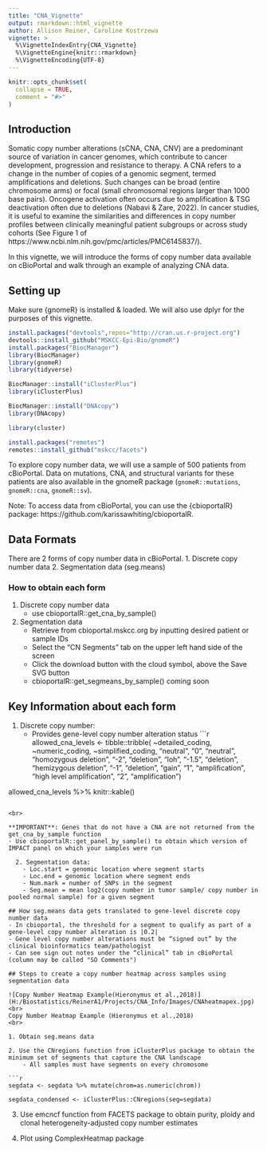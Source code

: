 ```yaml
---
title: "CNA_Vignette"
output: rmarkdown::html_vignette
author: Allison Reiner, Caroline Kostrzewa
vignette: >
  %\VignetteIndexEntry{CNA_Vignette}
  %\VignetteEngine{knitr::rmarkdown}
  %\VignetteEncoding{UTF-8}
---
```


```r
knitr::opts_chunk$set(
  collapse = TRUE,
  comment = "#>"
)
```

## Introduction

Somatic copy number alterations (sCNA, CNA, CNV) are a predominant source of variation in cancer genomes, which contribute to cancer development, progression and resistance to therapy. A CNA refers to a change in the number of copies of a genomic segment, termed amplifications and deletions. Such changes can be broad (entire chromosome arms) or focal (small chromosomal regions larger than 1000 base pairs). Oncogene activation often occurs due to amplification & TSG deactivation often due to deletions (Nabavi & Zare, 2022). In cancer studies, it is useful to examine the similarities and differences in copy number profiles between clinically meaningful patient subgroups or across study cohorts (See Figure 1 of https://www.ncbi.nlm.nih.gov/pmc/articles/PMC6145837/). 

In this vignette, we will introduce the forms of copy number data available on cBioPortal and walk through an example of analyzing CNA data. 

##  Setting up 

Make sure {gnomeR} is installed & loaded. We will also use dplyr for the purposes of this vignette. 

```r
install.packages("devtools",repos="http://cran.us.r-project.org")
devtools::install_github("MSKCC-Epi-Bio/gnomeR")
install.packages("BiocManager")
library(BiocManager)
library(gnomeR)
library(tidyverse)

BiocManager::install("iClusterPlus")
library(iClusterPlus)

BiocManager::install("DNAcopy")
library(DNAcopy)

library(cluster)

install.packages("remotes")
remotes::install_github("mskcc/facets")

```

To explore copy number data, we will use a  sample of 500 patients from cBioPortal. Data on mutations, CNA, and structural variants for these patients are also available in the gnomeR package (`gnomeR::mutations`, `gnomeR::cna`, `gnomeR::sv`). 

Note: To access data from cBioPortal, you can use the {cbioportalR} package: 
https://github.com/karissawhiting/cbioportalR. 


## Data Formats
There are 2 forms of copy number data in cBioPortal.
1. Discrete copy number data
2. Segmentation data (seg.means)

### How to obtain each form
1. Discrete copy number data
    - use cbioportalR::get_cna_by_sample()
2. Segmentation data
    - Retrieve from cbioportal.mskcc.org by inputting desired patient or sample IDs
    - Select the "CN Segments" tab on the upper left hand side of the screen
    - Click the download button with the cloud symbol, above the Save SVG button
    - cbioportalR::get_segmeans_by_sample() coming soon
  
## Key Information about each form 
1. Discrete copy number:
    - Provides gene-level copy number alteration status
```r
allowed_cna_levels <- tibble::tribble(
               ~detailed_coding, ~numeric_coding,   ~simplified_coding,
                      "neutral",             "0",       "neutral",
          "homozygous deletion",            "-2",      "deletion",
                          "loh",          "-1.5",      "deletion",
          "hemizygous deletion",            "-1",      "deletion",
                         "gain",             "1", "amplification",
      "high level amplification",            "2", "amplification")

allowed_cna_levels %>% knitr::kable()

```

<br>
    
**IMPORTANT**: Genes that do not have a CNA are not returned from the get_cna_by_sample function
- Use cbioportalR::get_panel_by_sample() to obtain which version of IMPACT panel on which your samples were run
  
  2. Segmentation data:
    - Loc.start = genomic location where segment starts
    - Loc.end = genomic location where segment ends
    - Num.mark = number of SNPs in the segment
    - Seg.mean = mean log2(copy number in tumor sample/ copy number in pooled normal sample) for a given segment

## How seg.means data gets translated to gene-level discrete copy number data
- In cbioportal, the threshold for a segment to qualify as part of a gene-level copy number alteration is |0.2|
- Gene level copy number alterations must be “signed out” by the clinical bioinformatics team/pathologist
- Can see sign out notes under the “clinical” tab in cBioPortal (column may be called "SO Comments")

## Steps to create a copy number heatmap across samples using segmentation data

![Copy Number Heatmap Example(Hieronymus et al.,2018)](H:/Biostatistics/ReinerA1/Projects/CNA_Info/Images/CNAheatmapex.jpg) 
<br>
Copy Number Heatmap Example (Hieronymus et al.,2018)
<br>

1. Obtain seg.means data

2. Use the CNregions function from iClusterPlus package to obtain the minimum set of segments that capture the CNA landscape
    - All samples must have segments on every chromosome
    
```r
segdata <- segdata %>% mutate(chrom=as.numeric(chrom))

segdata_condensed <- iClusterPlus::CNregions(seg=segdata)

```

3. Use emcncf function from FACETS package to obtain purity, ploidy and clonal heterogeneity-adjusted copy number estimates

4. Plot using ComplexHeatmap package


